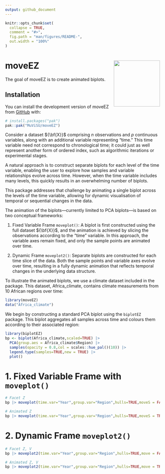 ```yaml
---
output: github_document
---
```


<!-- README.md is generated from README.Rmd. Please edit that file -->

```r
knitr::opts_chunk$set(
  collapse = TRUE,
  comment = "#>",
  fig.path = "man/figures/README-",
  out.width = "100%"
)
```

# moveEZ <img src="logo.png" align="right" width="150" alt="" />

<!-- badges: start -->
<!-- badges: end -->

The goal of moveEZ is to create animated biplots. 

## Installation

You can install the development version of moveEZ from [GitHub](https://github.com/) with:

``` r
# install.packages("pak")
pak::pak("MuViSU/moveEZ")
```

Consider a dataset ${\bf{X}}$ comprising $n$ observations and $p$ continuous variables, along with an additional variable representing "time." This time variable need not correspond to chronological time; it could just as well represent another form of ordered index, such as algorithmic iterations or experimental stages.

A natural approach is to construct separate biplots for each level of the time variable, enabling the user to explore how samples and variable relationships evolve across time. However, when the time variable includes many levels, this quickly results in an overwhelming number of biplots.

This package addresses that challenge by animating a single biplot across the levels of the time variable, allowing for dynamic visualisation of temporal or sequential changes in the data.

The animation of the biplots—currently limited to PCA biplots—is based on two conceptual frameworks:

1. Fixed Variable Frame `moveplot()`: A biplot is first constructed using the full dataset ${\bf{X}}$, and the animation is achieved by slicing the observations according to the "time" variable. In this approach, the variable axes remain fixed, and only the sample points are animated over time.


2. Dynamic Frame `moveplot2()`: Separate biplots are constructed for each time slice of the data. Both the sample points and variable axes evolve over time, resulting in a fully dynamic animation that reflects temporal changes in the underlying data structure.

To illustrate the animated biplots, we use a climate dataset included in the package. This dataset, Africa_climate, contains climate measurements from 10 African regions over time:

```r
library(moveEZ)
data("Africa_climate")
```

We begin by constructing a standard PCA biplot using the `biplotEZ` package. This biplot aggregates all samples across time and colours them according to their associated region:
```r
library(biplotEZ)
bp <- biplot(Africa_climate,scaled=TRUE) |> 
  PCA(group.aes = Africa_climate$Region) |> 
  samples(opacity = 0.8,col = scales::hue_pal()(10)) |>
  legend.type(samples=TRUE,new = TRUE) |>
  plot()
```

# 1. Fixed Variable Frame with `moveplot()`

```r
# Facet Z
bp |> moveplot(time.var="Year",group.var="Region",hulls=TRUE,moveS = FALSE)
```


```r
# Animated Z
bp |> moveplot(time.var="Year",group.var="Region",hulls=TRUE,moveS = TRUE)
```


# 2. Dynamic Frame `moveplot2()`

```r
# Facet Z, V
bp |> moveplot2(time.var="Year",group.var="Region",hulls=TRUE,move = FALSE)
```

```r
# Animated Z, V
bp |> moveplot2(time.var="Year",group.var="Region",hulls=TRUE,move = TRUE)
```








